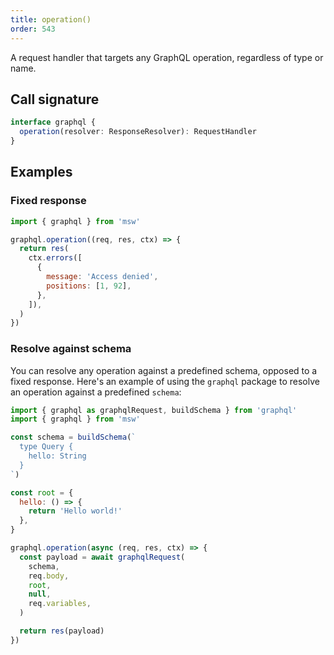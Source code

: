 ```yaml
---
title: operation()
order: 543
---
```


A request handler that targets any GraphQL operation, regardless of type or name.

## Call signature

```ts
interface graphql {
  operation(resolver: ResponseResolver): RequestHandler
}
```

## Examples

### Fixed response

```js focusedLines=3
import { graphql } from 'msw'

graphql.operation((req, res, ctx) => {
  return res(
    ctx.errors([
      {
        message: 'Access denied',
        positions: [1, 92],
      },
    ]),
  )
})
```

### Resolve against schema

You can resolve any operation against a predefined schema, opposed to a fixed response. Here's an example of using the `graphql` package to resolve an operation against a predefined `schema`:

```js focusedLines=15
import { graphql as graphqlRequest, buildSchema } from 'graphql'
import { graphql } from 'msw'

const schema = buildSchema(`
  type Query {
    hello: String
  }
`)

const root = {
  hello: () => {
    return 'Hello world!'
  },
}

graphql.operation(async (req, res, ctx) => {
  const payload = await graphqlRequest(
    schema,
    req.body,
    root,
    null,
    req.variables,
  )

  return res(payload)
})
```

